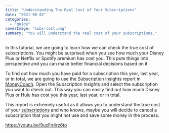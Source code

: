 ```yaml
---
title: "Understanding The Real Cost of Your Subscriptions"
date: "2021-06-02"
categories: 
  - "guide"
coverImage: "subs-cost.png"
summary: "You will understand the real cost of your subscriptions."
---
```


In this tutorial, we are going to learn how we can check the true cost of subscriptions. You might be surprised when you see how much your Disney Plus or Netflix or Spotify premium has cost you. This puts things into perspective and you can make better financial decisions based on it.

To find out how much you have paid for a subscription this year, last year, or in total, we are going to use the Subscription Insights report in [MoneyCoach](https://apps.apple.com/app/apple-store/id989642198). Open the Subscription Insights and select the subscription you want to check out. This way you can easily find out how much Disney Plus or Hulu has cost you this year, last year, or in total.

This report is extremely useful as it allows you to understand the true cost of your [subscriptions](https://moneycoach.ai/how-to-add-a-repeating-transaction-transfer/) and who knows, maybe you will decide to cancel a subscription that you might not use and save some money in the process.

https://youtu.be/9uzFn4rz6to
